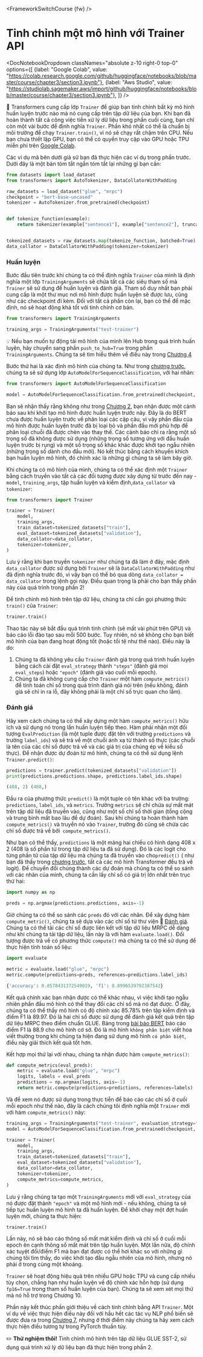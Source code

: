<FrameworkSwitchCourse {fw} />

# Tinh chỉnh một mô hình với Trainer API

<DocNotebookDropdown
  classNames="absolute z-10 right-0 top-0"
  options={[
    {label: "Google Colab", value: "https://colab.research.google.com/github/huggingface/notebooks/blob/master/course/chapter3/section3.ipynb"},
    {label: "Aws Studio", value: "https://studiolab.sagemaker.aws/import/github/huggingface/notebooks/blob/master/course/chapter3/section3.ipynb"},
]} />

<Youtube id="nvBXf7s7vTI"/>

🤗 Transformers cung cấp lớp `Trainer` để giúp bạn tinh chỉnh bất kỳ mô hình huấn luyện trước nào mà nó cung cấp trên tập dữ liệu của bạn. Khi bạn đã hoàn thành tất cả công việc tiền xử lý dữ liệu trong phần cuối cùng, bạn chỉ còn một vài bước để định nghĩa `Trainer`. Phần khó nhất có thể là chuẩn bị môi trường để chạy `Trainer.train()`, vì nó sẽ chạy rất chậm trên CPU. Nếu bạn chưa thiết lập GPU, bạn có thể có quyền truy cập vào GPU hoặc TPU miễn phí trên [Google Colab](https://colab.research.google.com/).

Các ví dụ mã bên dưới giả sử bạn đã thực hiện các ví dụ trong phần trước. Dưới đây là một bản tóm tắt ngắn tóm tắt lại những gì bạn cần:

```py
from datasets import load_dataset
from transformers import AutoTokenizer, DataCollatorWithPadding

raw_datasets = load_dataset("glue", "mrpc")
checkpoint = "bert-base-uncased"
tokenizer = AutoTokenizer.from_pretrained(checkpoint)


def tokenize_function(example):
    return tokenizer(example["sentence1"], example["sentence2"], truncation=True)


tokenized_datasets = raw_datasets.map(tokenize_function, batched=True)
data_collator = DataCollatorWithPadding(tokenizer=tokenizer)
```

### Huấn luyện

Bước đầu tiên trước khi chúng ta có thể định nghĩa `Trainer` của mình là định nghĩa một lớp `TrainingArguments` sẽ chứa tất cả các siêu tham số mà `Trainer` sẽ sử dụng để huấn luyện và đánh giá. Tham số duy nhất bạn phải cung cấp là một thư mục nơi mô hình được huấn luyện sẽ được lưu, cũng như các checkpoint đi kèm. Đối với tất cả phần còn lại, bạn có thể để mặc định, nó sẽ hoạt động khá tốt với tinh chỉnh cơ bản.

```py
from transformers import TrainingArguments

training_args = TrainingArguments("test-trainer")
```

<Tip>

💡 Nếu bạn muốn tự động tải mô hình của mình lên Hub trong quá trình huấn luyện, hãy chuyển sang phần `push_to_hub=True` trong phần `TrainingArguments`. Chúng ta sẽ tìm hiểu thêm về điều này trong [Chương 4](/course/chapter4/3)

</Tip>

Bước thứ hai là xác định mô hình của chúng ta. Như trong [chương trước](/course/chapter2), chúng ta sẽ sử dụng lớp `AutoModelForSequenceClassification`, với hai nhãn:

```py
from transformers import AutoModelForSequenceClassification

model = AutoModelForSequenceClassification.from_pretrained(checkpoint, num_labels=2)
```

Bạn sẽ nhận thấy rằng không như trong [Chương 2](/course/chapter2), bạn nhận được một cảnh báo sau khi khởi tạo mô hình được huấn luyện trước này. Đây là do BERT chưa được huấn luyện trước về phân loại các cặp câu, vì vậy phần đầu của mô hình được huấn luyện trước đã bị loại bỏ và phần đầu mới phù hợp để phân loại chuỗi đã được chèn vào thay thế. Các cảnh báo chỉ ra rằng một số trọng số đã không được sử dụng (những trọng số tương ứng với đầu huấn luyện trước bị rụng) và một số trọng số khác khác được khởi tạo ngẫu nhiên (những trọng số dành cho đầu mới). Nó kết thúc bằng cách khuyến khích bạn huấn luyện mô hình, đó chính xác là những gì chúng ta sẽ làm bây giờ.

Khi chúng ta có mô hình của mình, chúng ta có thể xác định một `Trainer` bằng cách truyền vào tất cả các đối tượng được xây dựng từ trước đến nay - `model`, `training_args`, tập huấn luyện và kiểm định,`data_collator` và `tokenizer`:

```py
from transformers import Trainer

trainer = Trainer(
    model,
    training_args,
    train_dataset=tokenized_datasets["train"],
    eval_dataset=tokenized_datasets["validation"],
    data_collator=data_collator,
    tokenizer=tokenizer,
)
```

Lưu ý rằng khi bạn truyền `tokenizer` như chúng ta đã làm ở đây, mặc định `data_collator` được sử dụng bởi `Trainer` sẽ là `DataCollatorWithPadding` như đã định nghĩa trước đó, vì vậy bạn có thể bỏ qua dòng `data_collator = data_collator` trong lệnh gọi này. Điều quan trọng là phải cho bạn thấy phần này của quá trình trong phần 2!

Để tinh chỉnh mô hình trên tập dữ liệu, chúng ta chỉ cần gọi phương thức `train()` của `Trainer`:

```py
trainer.train()
```

Thao tác này sẽ bắt đầu quá trình tinh chỉnh (sẽ mất vài phút trên GPU) và báo cáo lỗi đào tạo sau mỗi 500 bước. Tuy nhiên, nó sẽ không cho bạn biết mô hình của bạn đang hoạt động tốt (hoặc tồi tệ như thế nào). Điều này là do:

1. Chúng ta đã không yêu cầu `Trainer` đánh giá trong quá trình huấn luyện bằng cách cài đặt `eval_strategy` thành `"steps"` (đánh giá mọi `eval_steps`) hoặc `"epoch"` (đánh giá vào cuối mỗi epoch).
2. Chúng ta đã không cung cấp cho `Trainer` một hàm `compute_metrics()` để tính toán chỉ số trong quá trình đánh giá nói trên (nếu không, đánh giá sẽ chỉ in ra lỗ, đây không phải là một chỉ số trực quan cho lắm).

### Đánh giá

Hãy xem cách chúng ta có thể xây dựng một hàm `compute_metrics()` hữu ích và sử dụng nó trong lần huấn luyện tiếp theo. Hàm phải nhận một đối tượng `EvalPrediction` (là một tuple được đặt tên với trường `predictions` và trường `label_ids`) và sẽ trả về một chuỗi ánh xạ từ thành số thực (các chuỗi là tên của các chỉ số được trả về và các giá trị của chúng ép về kiểu số thực). Để nhận được dự đoán từ mô hình, chúng ta có thể sử dụng lệnh `Trainer.predict()`:

```py
predictions = trainer.predict(tokenized_datasets["validation"])
print(predictions.predictions.shape, predictions.label_ids.shape)
```

```python out
(408, 2) (408,)
```
Đầu ra của phương thức `predict()` là một tuple có tên khác với ba trường: `predictions`, `label_ids`, và `metrics`. Trường `metrics` sẽ chỉ chứa sự mất mát trên tập dữ liệu đã truyền vào, cũng như một số chỉ số thời gian (tổng cộng và trung bình mất bao lâu để dự đoán). Sau khi chúng ta hoàn thành hàm `compute_metrics()` và truyền nó vào `Trainer`, trường đó cũng sẽ chứa các chỉ số được trả về bởi` compute_metrics()`.

Như bạn có thể thấy, `predictions` là một mảng hai chiều có hình dạng 408 x 2 (408 là số phần tử trong tập dữ liệu ta đã sử dụng). Đó là các logit cho từng phần tử của tập dữ liệu mà chúng ta đã truyền vào cho`predict()` ( như bạn đã thấy trong [chương trước](/course/chapter2), tất cả các mô hình Transformer đều trả về logit). Để chuyển đổi chúng thành các dự đoán mà chúng ta có thể so sánh với các nhãn của mình, chúng ta cần lấy chỉ số có giá trị lớn nhất trên trục thứ hai:

```py
import numpy as np

preds = np.argmax(predictions.predictions, axis=-1)
```

Giờ chúng ta có thể so sánh các `preds` đó với các nhãn. Để xây dựng hàm `compute_metric()`, chúng ta sẽ dựa vào các chỉ số từ thư viện 🤗 [Đánh giá](https://github.com/huggingface/evaluate/). Chúng ta có thể tải các chỉ số được liên kết với tập dữ liệu MRPC dễ dàng như khi chúng ta tải tập dữ liệu, lần này là với hàm `evaluate.load()`. Đối tượng được trả về có phương thức `compute()` mà chúng ta có thể sử dụng để thực hiện tính toán số liệu:

```py
import evaluate

metric = evaluate.load("glue", "mrpc")
metric.compute(predictions=preds, references=predictions.label_ids)
```

```python out
{'accuracy': 0.8578431372549019, 'f1': 0.8996539792387542}
```

Kết quả chính xác bạn nhận được có thể khác nhau, vì việc khởi tạo ngẫu nhiên phần đầu mô hình có thể thay đổi các chỉ số mà nó đạt được. Ở đây, chúng ta có thể thấy mô hình có độ chính xác 85.78% trên tập kiểm định và điểm F1 là 89.97. Đó là hai chỉ số được sử dụng để đánh giá kết quả trên tập dữ liệu MRPC theo điểm chuẩn GLUE. Bảng trong [bài báo BERT](https://arxiv.org/pdf/1810.04805.pdf) báo cáo điểm F1 là 88.9 cho mô hình cơ sở. Đó là mô hình `không phân biệt` viết hoa viết thường trong khi chúng ta hiện đang sử dụng mô hình `có phân biệt`, điều này giải thích kết quả tốt hơn.

Kết hợp mọi thứ lại với nhau, chúng ta nhận được hàm `compute_metrics()`:

```py
def compute_metrics(eval_preds):
    metric = evaluate.load("glue", "mrpc")
    logits, labels = eval_preds
    predictions = np.argmax(logits, axis=-1)
    return metric.compute(predictions=predictions, references=labels)
```

Và để xem nó được sử dụng trong thực tiễn để báo cáo các chỉ số ở cuối mỗi epoch như thế nào, đây là cách chúng tôi định nghĩa một `Trainer` mới với hàm `compute_metrics()` này:


```py
training_args = TrainingArguments("test-trainer", evaluation_strategy="epoch")
model = AutoModelForSequenceClassification.from_pretrained(checkpoint, num_labels=2)

trainer = Trainer(
    model,
    training_args,
    train_dataset=tokenized_datasets["train"],
    eval_dataset=tokenized_datasets["validation"],
    data_collator=data_collator,
    tokenizer=tokenizer,
    compute_metrics=compute_metrics,
)
```

Lưu ý rằng chúng ta tạo một `TrainingArguments` mới với `eval_strategy` của nó được đặt thành `"epoch"` và một mô hình mới - nếu không, chúng ta sẽ tiếp tục huấn luyện mô hình ta đã huấn luyện. Để khởi chạy một đợt huấn luyện mới, chúng ta thực hiện:

```
trainer.train()
```

Lần này, nó sẽ báo cáo thông số mất mát kiểm định và chỉ số ở cuối mỗi epoch ên cạnh thông số mất mát trên tập huấn luyện. Một lần nữa, độ chính xác tuyệt đối/điểm F1 mà bạn đạt được có thể hơi khác so với những gì chúng tôi tìm thấy, do việc khởi tạo đầu ngẫu nhiên của mô hình, nhưng nó phải ở trong cùng một khoảng.

`Trainer` sẽ hoạt động hiệu quả trên nhiều GPU hoặc TPU và cung cấp nhiều tùy chọn, chẳng hạn như huấn luyện về độ chính xác hỗn hợp (sử dụng `fp16=True` trong tham số huấn luyện của bạn). Chúng ta sẽ xem xét mọi thứ mà nó hỗ trợ trong Chương 10.

Phần này kết thúc phần giới thiệu về cách tinh chỉnh bằng API `Trainer`. Một ví dụ về việc thực hiện điều này đối với hầu hết các tác vụ NLP phổ biến sẽ được đưa ra trong [Chương 7](/course/chapter7), nhưng ở thời điểm này chúng ta hãy xem cách thực hiện điều tương tự trong PyTorch thuần túy.

<Tip>

✏️ **Thử nghiệm thôi!** Tinh chỉnh mô hình trên tập dữ liệu GLUE SST-2, sử dụng quá trình xử lý dữ liệu bạn đã thực hiện trong phần 2.

</Tip>
